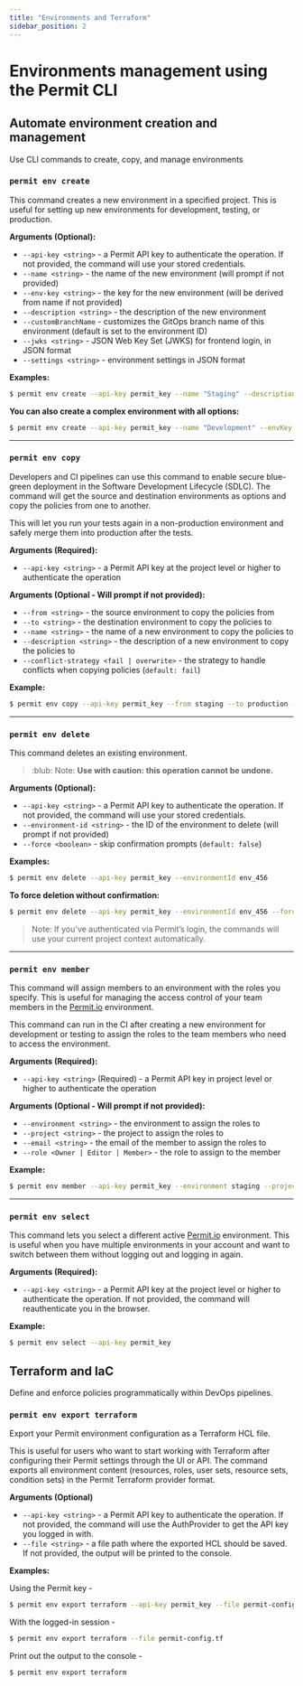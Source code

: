```yaml
---
title: "Environments and Terraform"
sidebar_position: 2
---
```

# Environments management using the Permit CLI



## Automate environment creation and management

Use CLI commands to create, copy, and manage environments

### `permit env create`

This command creates a new environment in a specified project. This is useful for setting up new environments for development, testing, or production.

**Arguments (Optional):**

- `--api-key <string>` - a Permit API key to authenticate the operation. If not provided, the command will use your stored credentials.
- `--name <string>` - the name of the new environment (will prompt if not provided)
- `--env-key <string>` - the key for the new environment (will be derived from name if not provided)
- `--description <string>` - the description of the new environment
- `--customBranchName` - customizes the GitOps branch name of this environment (default is set to the environment ID)
- `--jwks <string>` - JSON Web Key Set (JWKS) for frontend login, in JSON format
- `--settings <string>` - environment settings in JSON format

**Examples:**

```bash
$ permit env create --api-key permit_key --name "Staging" --description "Staging environment for testing"
```

**You can also create a complex environment with all options:**

```bash
$ permit env create --api-key permit_key --name "Development" --envKey "dev" --description "Dev environment" --customBranchName "dev-branch" --jwks '{"ttl": 3600}' --settings '{"debug": true}'
```

---

### `permit env copy`

Developers and CI pipelines can use this command to enable secure blue-green deployment in the Software Development Lifecycle (SDLC). The command will get the source and destination environments as options and copy the policies from one to another.

This will let you run your tests again in a non-production environment and safely merge them into production after the tests.

**Arguments (Required):**

- `--api-key <string>` - a Permit API key at the project level or higher to authenticate the operation

**Arguments (Optional - Will prompt if not provided):**

- `--from <string>` - the source environment to copy the policies from
- `--to <string>` - the destination environment to copy the policies to
- `--name <string>` - the name of a new environment to copy the policies to
- `--description <string>` - the description of a new environment to copy the policies to
- `--conflict-strategy <fail | overwrite>` - the strategy to handle conflicts when copying policies (`default: fail`)

**Example:**

```bash
$ permit env copy --api-key permit_key --from staging --to production --conflict-strategy overwrite
```

---

### `permit env delete`

This command deletes an existing environment.

> :blub: Note: **Use with caution: this operation cannot be undone.**

**Arguments (Optional):**

- `--api-key <string>` - a Permit API key to authenticate the operation. If not provided, the command will use your stored credentials.
- `--environment-id <string>` - the ID of the environment to delete (will prompt if not provided)
- `--force <boolean>` - skip confirmation prompts (`default: false`)

**Examples:**

```bash
$ permit env delete --api-key permit_key --environmentId env_456
```

**To force deletion without confirmation:**

```bash
$ permit env delete --api-key permit_key --environmentId env_456 --force
```

> Note: If you've authenticated via Permit’s login, the commands will use your current project context automatically.

---

### `permit env member`

This command will assign members to an environment with the roles you specify. This is useful for managing the access control of your team members in the [Permit.io](http://permit.io/) environment.

This command can run in the CI after creating a new environment for development or testing to assign the roles to the team members who need to access the environment.

**Arguments (Required):**

- `--api-key <string>` (Required) - a Permit API key in project level or higher to authenticate the operation

**Arguments (Optional - Will prompt if not provided):**

- `--environment <string>` - the environment to assign the roles to
- `--project <string>` - the project to assign the roles to
- `--email <string>` - the email of the member to assign the roles to
- `--role <Owner | Editor | Member>` - the role to assign to the member

**Example:**

```bash
$ permit env member --api-key permit_key --environment staging --project my-project --email gabriel@permit.io --role Owner
```

---

### `permit env select`

This command lets you select a different active [Permit.io](http://permit.io/) environment. This is useful when you have multiple environments in your account and want to switch between them without logging out and logging in again.

**Arguments (Required):**

- `--api-key <string>` - a Permit API key at the project level or higher to authenticate the operation. If not provided, the command will reauthenticate you in the browser.

**Example:**

```bash
$ permit env select --api-key permit_key
```

## Terraform and IaC

Define and enforce policies programmatically within DevOps pipelines.

### `permit env export terraform`

Export your Permit environment configuration as a Terraform HCL file.

This is useful for users who want to start working with Terraform after configuring their Permit settings through the UI or API. The command exports all environment content (resources, roles, user sets, resource sets, condition sets) in the Permit Terraform provider format.

**Arguments (Optional)**

- `--api-key <string>` - a Permit API key to authenticate the operation. If not provided, the command will use the AuthProvider to get the API key you logged in with.
- `--file <string>` - a file path where the exported HCL should be saved. If not provided, the output will be printed to the console.

**Examples:**

Using the Permit key -

```bash
$ permit env export terraform --api-key permit_key --file permit-config.tf
```

With the logged-in session -

```bash
$ permit env export terraform --file permit-config.tf
```

Print out the output to the console -

```bash
$ permit env export terraform
```




